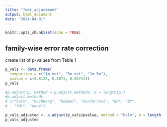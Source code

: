 ```yaml
---
title: "fwer_adjustment"
output: html_document
date: "2024-04-01"
---
```


```r
knitr::opts_chunk$set(echo = TRUE)
```

## family-wise error rate correction

create list of p-values from Table 1

```r
p_vals <- data.frame(
  comparison = c("1m_net", "5m_net", "1m_5m"),
  pvalue = c(0.8128, 0.1873, 0.05714))
p_vals
```

```r
#p.adjust(p, method = p.adjust.methods, n = length(p))
#p.adjust.methods
# c("holm", "hochberg", "hommel", "bonferroni", "BH", "BY",
#   "fdr", "none")

p_vals_adjusted <- p.adjust(p_vals$pvalue, method = "holm", n = length(p_vals$pvalue))
p_vals_adjusted
```

